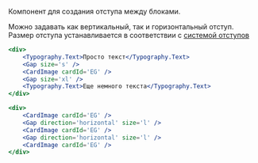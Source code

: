 Компонент для создания отступа между блоками.

Можно задавать как вертикальный, так и горизонтальный отступ.
Размер отступа устанавливается в соответствии с [системой отступов](/docs/guidelines-gaps--page)

```jsx live
<div>
    <Typography.Text>Просто текст</Typography.Text>
    <Gap size='s' />
    <CardImage cardId='EG' />
    <Gap size='xl' />
    <Typography.Text>Еще немного текста</Typography.Text>
</div>
```

```jsx live
<div>
    <CardImage cardId='EG' />
    <Gap direction='horizontal' size='l' />
    <CardImage cardId='EG' />
    <Gap direction='horizontal' size='l' />
    <CardImage cardId='EG' />
</div>
```
